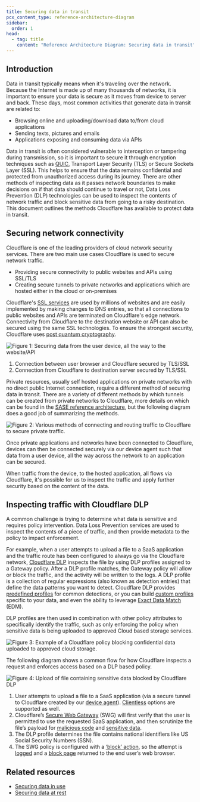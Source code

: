 ```yaml
---
title: Securing data in transit
pcx_content_type: reference-architecture-diagram
sidebar:
  order: 1
head:
  - tag: title
    content: "Reference Architecture Diagram: Securing data in transit"
---
```


## Introduction

Data in transit typically means when it's traveling over the network. Because the Internet is made up of many thousands of networks, it is important to ensure your data is secure as it moves from device to server and back. These days, most common activities that generate data in transit are related to:

- Browsing online and uploading/download data to/from cloud applications
- Sending texts, pictures and emails
- Applications exposing and consuming data via APIs

Data in transit is often considered vulnerable to interception or tampering during transmission, so it is important to secure it through encryption techniques such as [QUIC](https://cloudflare-quic.com/), Transport Layer Security (TLS) or Secure Sockets Layer (SSL). This helps to ensure that the data remains confidential and protected from unauthorized access during its journey. There are other methods of inspecting data as it passes network boundaries to make decisions on if that data should continue to travel or not, Data Loss Prevention (DLP) technologies can be used to inspect the contents of network traffic and block sensitive data from going to a risky destination. This document outlines the methods Cloudflare has available to protect data in transit.

## Securing network connectivity

Cloudflare is one of the leading providers of cloud network security services. There are two main use cases Cloudflare is used to secure network traffic.

- Providing secure connectivity to public websites and APIs using SSL/TLS
- Creating secure tunnels to private networks and applications which are hosted either in the cloud or on-premises

Cloudflare's [SSL services](/ssl/) are used by millions of websites and are easily implemented by making changes to DNS entries, so that all connections to public websites and APIs are terminated on Cloudflare's edge network. Connectivity from Cloudflare to the destination website or API can also be secured using the same SSL technologies. To ensure the strongest security, Cloudflare uses [post quantum cryptography](https://blog.cloudflare.com/post-quantum-to-origins).

![Figure 1: Securing data from the user device, all the way to the website/API](~/assets/images/reference-architecture/securing-data-in-transit/securing-data-in-transit-fig1.svg "Figure 1: Securing data from the user device, all the way to the website/API")

1. Connection between user browser and Cloudflare secured by TLS/SSL
2. Connection from Cloudflare to destination server secured by TLS/SSL

Private resources, usually self hosted applications on private networks with no direct public Internet connection, require a different method of securing data in transit. There are a variety of different methods by which tunnels can be created from private networks to Cloudflare, more details on which can be found in the [SASE reference architecture](/reference-architecture/architectures/sase/), but the following diagram does a good job of summarizing the methods.

![Figure 2: Various methods of connecting and routing traffic to Cloudflare to secure private traffic.](~/assets/images/reference-architecture/cloudflare-one-reference-architecture-images/cf1-ref-arch-14.svg "Figure 2: Various methods of connecting and routing traffic to Cloudflare to secure private traffic.")

Once private applications and networks have been connected to Cloudflare, devices can then be connected securely via our device agent such that data from a user device, all the way across the network to an application can be secured.

When traffic from the device, to the hosted application, all flows via Cloudflare, it's possible for us to inspect the traffic and apply further security based on the content of the data.

## Inspecting traffic with Cloudflare DLP

A common challenge is trying to determine what data is sensitive and requires policy intervention. Data Loss Prevention services are used to inspect the contents of a piece of traffic, and then provide metadata to the policy to impact enforcement.

For example, when a user attempts to upload a file to a SaaS application and the traffic route has been configured to always go via the Cloudflare network, [Cloudflare DLP](/cloudflare-one/policies/data-loss-prevention/) inspects the file by using DLP profiles assigned to a Gateway policy. After a DLP profile matches, the Gateway policy will allow or block the traffic, and the activity will be written to the logs. A DLP profile is a collection of regular expressions (also known as detection entries) that define the data patterns you want to detect. Cloudflare DLP provides [predefined profiles](/cloudflare-one/policies/data-loss-prevention/dlp-profiles/#configure-a-predefined-profile) for common detections, or you can build [custom profiles](/cloudflare-one/policies/data-loss-prevention/dlp-profiles/#build-a-custom-profile) specific to your data, and even the ability to leverage [Exact Data Match](/cloudflare-one/policies/data-loss-prevention/datasets/#exact-data-match) (EDM).

DLP profiles are then used in combination with other policy attributes to specifically identify the traffic, such as only enforcing the policy when sensitive data is being uploaded to approved Cloud based storage services.

![Figure 3: Example of a Cloudflare policy blocking confidential data uploaded to approved cloud storage.](~/assets/images/reference-architecture/cloudflare-one-reference-architecture-images/cf1-ref-arch-29.svg "Figure 3: Example of a Cloudflare policy blocking confidential data uploaded to approved cloud storage.")

The following diagram shows a common flow for how Cloudflare inspects a request and enforces access based on a DLP based policy.

![Figure 4: Upload of file containing sensitive data blocked by Cloudflare DLP](~/assets/images/reference-architecture/securing-data-in-transit/securing-data-in-transit-fig4.svg "Figure 4: Upload of file containing sensitive data blocked by Cloudflare DLP")

1. User attempts to upload a file to a SaaS application (via a secure tunnel to Cloudflare created by our [device agent](/cloudflare-one/connections/connect-devices/warp/download-warp/)). [Clientless](/cloudflare-one/connections/connect-devices/agentless/) options are supported as well.
2. Cloudflare’s [Secure Web Gateway](/cloudflare-one/policies/gateway/) (SWG) will first verify that the user is permitted to use the requested SaaS application, and then scrutinize the file’s payload for [malicious code](/cloudflare-one/policies/gateway/http-policies/antivirus-scanning/) and [sensitive data](/cloudflare-one/policies/data-loss-prevention/).
3. The DLP profile determines the file contains national identifiers like US Social Security Numbers (SSN).
4. The SWG policy is configured with a [‘block’ action](/cloudflare-one/policies/gateway/http-policies/#block), so the attempt is [logged](/cloudflare-one/policies/data-loss-prevention/dlp-policies/payload-logging/) and a [block page](/cloudflare-one/policies/gateway/block-page/) returned to the end user’s web browser.

## Related resources

- [Securing data in use](/reference-architecture/diagrams/security/securing-data-in-use/)
- [Securing data at rest](/reference-architecture/diagrams/security/securing-data-at-rest/)
